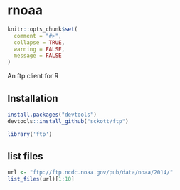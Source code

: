 rnoaa
=====

```r
knitr::opts_chunk$set(
  comment = "#>",
  collapse = TRUE,
  warning = FALSE, 
  message = FALSE
)
```

An ftp client for R

## Installation

```r
install.packages("devtools")
devtools::install_github("sckott/ftp")
```

```r
library('ftp')
```

## list files

```r
url <- "ftp://ftp.ncdc.noaa.gov/pub/data/noaa/2014/"
list_files(url)[1:10]
```
